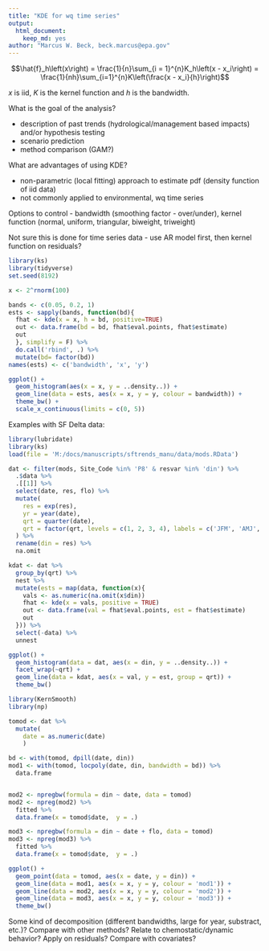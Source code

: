 ```yaml
---
title: "KDE for wq time series"
output:
  html_document:
    keep_md: yes
author: "Marcus W. Beck, beck.marcus@epa.gov"
---
```


$$\hat{f}_h\left(x\right) = \frac{1}{n}\sum_{i = 1}^{n}K_h\left(x - x_i\right) = \frac{1}{nh}\sum_{i=1}^{n}K\left(\frac{x - x_i}{h}\right)$$

$x$ is iid, $K$ is the kernel function and $h$ is the bandwidth.  

What is the goal of the analysis?

* description of past trends (hydrological/management based impacts) and/or hypothesis testing
* scenario prediction
* method comparison (GAM?)

What are advantages of using KDE?

* non-parametric (local fitting) approach to estimate pdf (density function of iid data)
* not commonly applied to environmental, wq time series

Options to control - bandwidth (smoothing factor - over/under), kernel function (normal, uniform, triangular, biweight, triweight)

Not sure this is done for time series data - use AR model first, then kernel function on residuals? 

```r
library(ks)
library(tidyverse)
set.seed(8192)

x <- 2^rnorm(100)

bands <- c(0.05, 0.2, 1)
ests <- sapply(bands, function(bd){
  fhat <- kde(x = x, h = bd, positive=TRUE)
  out <- data.frame(bd = bd, fhat$eval.points, fhat$estimate) 
  out
  }, simplify = F) %>% 
  do.call('rbind', .) %>% 
  mutate(bd= factor(bd))
names(ests) <- c('bandwidth', 'x', 'y')

ggplot() + 
  geom_histogram(aes(x = x, y = ..density..)) + 
  geom_line(data = ests, aes(x = x, y = y, colour = bandwidth)) + 
  theme_bw() + 
  scale_x_continuous(limits = c(0, 5))
```

Examples with SF Delta data:
```r
library(lubridate)
library(ks)
load(file = 'M:/docs/manuscripts/sftrends_manu/data/mods.RData')

dat <- filter(mods, Site_Code %in% 'P8' & resvar %in% 'din') %>% 
  .$data %>% 
  .[[1]] %>% 
  select(date, res, flo) %>% 
  mutate(
    res = exp(res),
    yr = year(date), 
    qrt = quarter(date),
    qrt = factor(qrt, levels = c(1, 2, 3, 4), labels = c('JFM', 'AMJ', 'JAS', 'OND'))
  ) %>% 
  rename(din = res) %>% 
  na.omit

kdat <- dat %>% 
  group_by(qrt) %>% 
  nest %>% 
  mutate(ests = map(data, function(x){
    vals <- as.numeric(na.omit(x$din))
    fhat <- kde(x = vals, positive = TRUE)
    out <- data.frame(val = fhat$eval.points, est = fhat$estimate)
    out
  })) %>% 
  select(-data) %>% 
  unnest

ggplot() +
  geom_histogram(data = dat, aes(x = din, y = ..density..)) +
  facet_wrap(~qrt) +
  geom_line(data = kdat, aes(x = val, y = est, group = qrt)) +
  theme_bw() 
```


```r
library(KernSmooth)
library(np)

tomod <- dat %>% 
  mutate(
    date = as.numeric(date)
    )

bd <- with(tomod, dpill(date, din))
mod1 <- with(tomod, locpoly(date, din, bandwidth = bd)) %>% 
  data.frame


mod2 <- npregbw(formula = din ~ date, data = tomod)
mod2 <- npreg(mod2) %>% 
  fitted %>% 
  data.frame(x = tomod$date,  y = .)

mod3 <- npregbw(formula = din ~ date + flo, data = tomod)
mod3 <- npreg(mod3) %>% 
  fitted %>% 
  data.frame(x = tomod$date,  y = .)

ggplot() + 
  geom_point(data = tomod, aes(x = date, y = din)) + 
  geom_line(data = mod1, aes(x = x, y = y, colour = 'mod1')) + 
  geom_line(data = mod2, aes(x = x, y = y, colour = 'mod2')) + 
  geom_line(data = mod3, aes(x = x, y = y, colour = 'mod3')) + 
  theme_bw()
```

Some kind of decomposition (different bandwidths, large for year, substract, etc.)? Compare with other methods? Relate to chemostatic/dynamic behavior? Apply on residuals? Compare with covariates?
